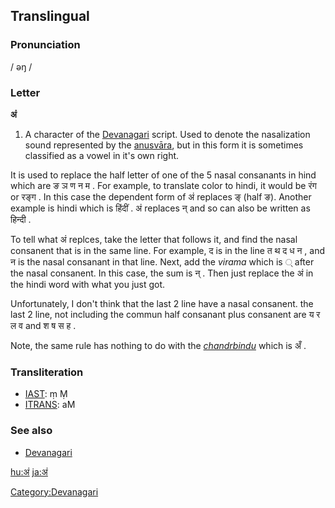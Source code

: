==Translingual==

===Pronunciation===
/ əŋ /

===Letter===
'''अं'''

# A character of the [[Devanagari]] script.  Used to denote the nasalization sound represented by the [[anusvāra]], but in this form it is sometimes classified as a vowel in it's own right.

It is used to replace the half letter of one of the 5 nasal consanants in hind which are 
ङ    ञ    ण    न    म .
For example, to translate color to hindi, it would be रंग or रङ्ग . In this case the dependent form of अं replaces ङ् (half ङ).
Another example is hindi which is हिंदीं . अं replaces न् and so can also be written as हिन्दी .

To tell what अं replces, take the letter that follows it, and find the nasal consanent that is in the same line. For example, द is in the line त थ द ध न , and न is the nasal consanant in that line. Next, add the ''virama'' which is ् after the nasal consanent. In this case, the sum is न् . Then just replace the अं in the hindi word with what you just got.

Unfortunately, I don't think that the last 2 line have a nasal consanent. the last 2 line, not including the commun half consanant plus consanent are
य र ल व and  श ष स ह .

Note, the same rule has nothing to do with the ''[[chandrbindu]]'' which is अँ .

===Transliteration===
{{rfc-header|Transliteration}}
*[[w:IAST|IAST]]: ṃ  Ṃ
*[[w:ITRANS|ITRANS]]: aM

===See also===
* [[w:Devanagari|Devanagari]]

[[Category:Devanagari]]

[[hu:अं]]
[[ja:अं]]